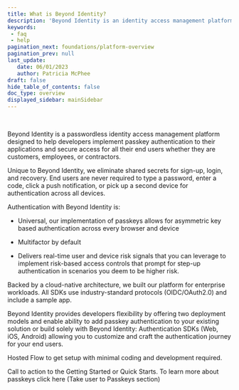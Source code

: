 ```yaml
---
title: What is Beyond Identity?
description: 'Beyond Identity is an identity access management platform designed to help developers deploy the strongest authentication primitives on the planet for customers, employees, and contractors.'
keywords: 
 - faq
 - help
pagination_next: foundations/platform-overview
pagination_prev: null
last_update: 
   date: 06/01/2023
   author: Patricia McPhee
draft: false
hide_table_of_contents: false
doc_type: overview
displayed_sidebar: mainSidebar
---
```



<Row>
  <Col span={10}>
    <Alert message="In progress (Content owner = @Nikhil)" type="info" />
  </Col>
</Row>
<br />


Beyond Identity is a passwordless identity access management platform designed to help developers implement passkey authentication to their applications and secure access for all their end users whether they are customers, employees, or contractors.

Unique to Beyond Identity, we eliminate shared secrets for sign-up, login, and recovery. End users are never required to type a password, enter a code, click a push notification, or pick up a second device for authentication across all devices.

Authentication with Beyond Identity is:

- Universal, our implementation of passkeys allows for asymmetric key based authentication across every browser and device

- Multifactor by default

- Delivers real-time user and device risk signals that you can leverage to implement risk-based access controls that prompt for step-up authentication in scenarios you deem to be higher risk.

Backed by a cloud-native architecture, we built our platform for enterprise workloads. All SDKs use industry-standard protocols (OIDC/OAuth2.0) and include a sample app.

Beyond Identity provides developers flexibility by offering two deployment models and enable ability to add passkey authentication to your existing solution or build solely with Beyond Identity:
Authentication SDKs (Web, iOS, Android) allowing you to customize and craft the authentication journey for your end users.

Hosted Flow to get setup with minimal coding and development required. 

Call to action to the Getting Started or Quick Starts. 
To learn more about passkeys click here (Take user to Passkeys section)


